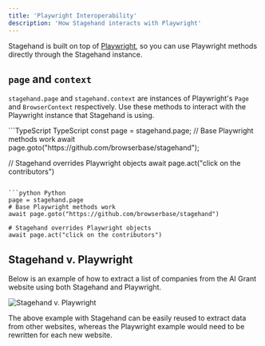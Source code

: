 ```yaml
---
title: 'Playwright Interoperability'
description: 'How Stagehand interacts with Playwright'
---
```


Stagehand is built on top of [Playwright](https://playwright.dev/), so you can use Playwright methods directly through the Stagehand instance.

## `page` and `context`

`stagehand.page` and `stagehand.context` are instances of Playwright's `Page` and `BrowserContext` respectively. Use these methods to interact with the Playwright instance that Stagehand is using.

<CodeGroup>
```TypeScript TypeScript
const page = stagehand.page;
// Base Playwright methods work
await page.goto("https://github.com/browserbase/stagehand");

// Stagehand overrides Playwright objects
await page.act("click on the contributors")
```

```python Python
page = stagehand.page
# Base Playwright methods work
await page.goto("https://github.com/browserbase/stagehand")

# Stagehand overrides Playwright objects
await page.act("click on the contributors")
```
</CodeGroup>

## Stagehand v. Playwright
Below is an example of how to extract a list of companies from the AI Grant website using both Stagehand and Playwright.

<img src="/images/stagehand-playwright.png" alt="Stagehand v. Playwright" />

The above example with Stagehand can be easily reused to extract data from other websites, whereas the Playwright example would need to be rewritten for each new website.